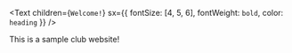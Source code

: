 <Text
  children={`Welcome!`}
  sx={{ fontSize: [4, 5, 6], fontWeight: `bold`, color: `heading` }}
/>

This is a sample club website!
